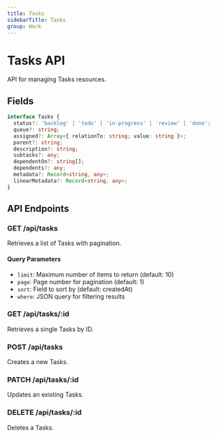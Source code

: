 ```yaml
---
title: Tasks
sidebarTitle: Tasks
group: Work
---
```



# Tasks API

API for managing Tasks resources.




## Fields

```typescript
interface Tasks {
  status?: 'backlog' | 'todo' | 'in-progress' | 'review' | 'done';
  queue?: string;
  assigned?: Array<{ relationTo: string; value: string }>;
  parent?: string;
  description?: string;
  subtasks?: any;
  dependentOn?: string[];
  dependents?: any;
  metadata?: Record<string, any>;
  linearMetadata?: Record<string, any>;
}
```




## API Endpoints

### GET /api/tasks
Retrieves a list of Tasks with pagination.

#### Query Parameters
- `limit`: Maximum number of items to return (default: 10)
- `page`: Page number for pagination (default: 1)
- `sort`: Field to sort by (default: createdAt)
- `where`: JSON query for filtering results

### GET /api/tasks/:id
Retrieves a single Tasks by ID.

### POST /api/tasks
Creates a new Tasks.

### PATCH /api/tasks/:id
Updates an existing Tasks.

### DELETE /api/tasks/:id
Deletes a Tasks.

